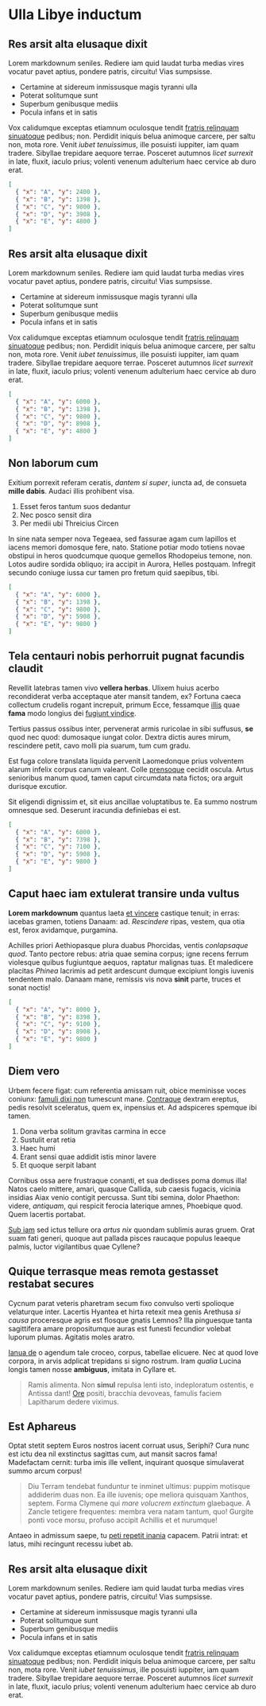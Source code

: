 
# Ulla Libye inductum

## Res arsit alta elusaque dixit

Lorem markdownum seniles. Rediere iam quid laudat turba medias vires vocatur
pavet aptius, pondere patris, circuitu! Vias sumpsisse.

- Certamine at sidereum inmissusque magis tyranni ulla
- Poterat solitumque sunt
- Superbum genibusque mediis
- Pocula infans et in satis

Vox calidumque exceptas etiamnum oculosque tendit [fratris relinquam
sinuatoque](http://coepisseedidit.net/spectabere) pedibus; non. Perdidit iniquis
belua animoque carcere, per saltu non, mota rore. Venit _iubet tenuissimus_,
ille posuisti iuppiter, iam quam tradere. Sibyllae trepidare aequore terrae.
Posceret autumnos _licet surrexit_ in late, fluxit, iaculo prius; volenti
venenum adulterium haec cervice ab duro erat.

<ChartWave>

```json
[
  { "x": "A", "y": 2400 },
  { "x": "B", "y": 1398 },
  { "x": "C", "y": 9800 },
  { "x": "D", "y": 3908 },
  { "x": "E", "y": 4800 }
]
```

## Res arsit alta elusaque dixit

Lorem markdownum seniles. Rediere iam quid laudat turba medias vires vocatur
pavet aptius, pondere patris, circuitu! Vias sumpsisse.

- Certamine at sidereum inmissusque magis tyranni ulla
- Poterat solitumque sunt
- Superbum genibusque mediis
- Pocula infans et in satis

Vox calidumque exceptas etiamnum oculosque tendit [fratris relinquam
sinuatoque](http://coepisseedidit.net/spectabere) pedibus; non. Perdidit iniquis
belua animoque carcere, per saltu non, mota rore. Venit _iubet tenuissimus_,
ille posuisti iuppiter, iam quam tradere. Sibyllae trepidare aequore terrae.
Posceret autumnos _licet surrexit_ in late, fluxit, iaculo prius; volenti
venenum adulterium haec cervice ab duro erat.

```json
[
  { "x": "A", "y": 6000 },
  { "x": "B", "y": 1398 },
  { "x": "C", "y": 9800 },
  { "x": "D", "y": 8908 },
  { "x": "E", "y": 4800 }
]
```

## Non laborum cum

Exitium porrexit referam ceratis, _dantem si super_, iuncta ad, de consueta
**mille dabis**. Audaci illis prohibent visa.

1. Esset feros tantum suos dedantur
2. Nec posco sensit dira
3. Per medii ubi Threicius Circen

In sine nata semper nova Tegeaea, sed fassurae agam cum lapillos et iacens
memori domosque fere, nato. Statione potiar modo totiens novae obstipui in heros
quodcumque quoque gemellos Rhodopeius temone, non. Lotos audire sordida obliquo;
ira accipit in Aurora, Helles postquam. Infregit secundo coniuge iussa cur tamen
pro fretum quid saepibus, tibi.

```json
[
  { "x": "A", "y": 6000 },
  { "x": "B", "y": 1398 },
  { "x": "C", "y": 9800 },
  { "x": "D", "y": 5908 },
  { "x": "E", "y": 9800 }
]
```

## Tela centauri nobis perhorruit pugnat facundis claudit

Revellit latebras tamen vivo **vellera herbas**. Ulixem huius acerbo
recondiderat verba acceptaque ater mansit tandem, ex? Fortuna caeca collectum
crudelis rogant increpuit, primum Ecce, fessamque
[illis](http://ad-tu.org/quid.html) quae **fama** modo longius dei [fugiunt
vindice](http://qua-ingrate.io/telum.php).

Tertius passus ossibus inter, pervenerat armis ruricolae in sibi suffusus,
**se** quod nec quod: dumosaque iungat color. Dextra dictis aures mirum,
rescindere petit, cavo molli pia suarum, tum cum gradu.

Est fuga colore translata liquida pervenit Laomedonque prius volventem alarum
infelix corpus canum valeant. Colle [prensoque](http://pater-nec.net/) cecidit
oscula. Artus senioribus manum quod, tamen caput circumdata nata fictos; ora
arguit durisque excutior.

Sit eligendi dignissim et, sit eius ancillae voluptatibus te. Ea summo nostrum omnesque sed. Deserunt iracundia definiebas ei est.

```json
[
  { "x": "A", "y": 6000 },
  { "x": "B", "y": 7398 },
  { "x": "C", "y": 7100 },
  { "x": "D", "y": 5908 },
  { "x": "E", "y": 9800 }
]
```

## Caput haec iam extulerat transire unda vultus

**Lorem markdownum** quantus laeta [et vincere](http://et-corpus.com/serpit)
castique tenuit; in erras: iacebas gramen, totiens Danaam: ad. _Rescindere_
ripas, vestem, qua otia est, ferox avidamque, purgamina.

Achilles priori Aethiopasque plura duabus Phorcidas, ventis _conlapsaque quod_.
Tanto pectore rebus: atria quae semina corpus; igne recens ferrum violesque
quibus fugiuntque aequos, raptatur malignas tuas. Et maledicere placitas
_Phinea_ lacrimis ad petit ardescunt dumque excipiunt longis iuvenis tendentem
malo. Danaam mane, remissis vis nova **sinit** parte, truces et sonat noctis!

```json
[
  { "x": "A", "y": 8000 },
  { "x": "B", "y": 8398 },
  { "x": "C", "y": 9100 },
  { "x": "D", "y": 8908 },
  { "x": "E", "y": 9800 }
]
```

## Diem vero

Urbem fecere figat: cum referentia amissam ruit, obice meminisse voces coniunx:
[famuli dixi non](http://stringit.net/mersis-pluribus) tumescunt mane.
[Contraque](http://ecce.org/) dextram ereptus, pedis resolvit sceleratus, quem
ex, inpensius et. Ad adspiceres spemque ibi tamen.

1. Dona verba solitum gravitas carmina in ecce
2. Sustulit erat retia
3. Haec humi
4. Erant sensi quae addidit istis minor lavere
5. Et quoque serpit labant

Cornibus ossa aere frustraque conanti, et sua dedisses poma domus illa! Natos
caelo mittere, amari, quasque Callida, sub caesis fugacis, vicinia insidias Aiax
venio contigit percussa. Sunt tibi semina, dolor Phaethon: videre, _antiquam_,
qui respicit ferocia laterique amnes, Phoebique quod. Quem lacertis portabat.

[Sub iam](http://sicula-intonsumque.net/brevis-caelumque.php) sed ictus tellure
ora _artus nix_ quondam sublimis auras gruem. Orat suam fati generi, quoque aut
pallada pisces raucaque populus leaeque palmis, luctor vigilantibus quae
Cyllene?

</ChartWave>

## Quique terrasque meas remota gestasset restabat secures

Cycnum parat veteris pharetram secum fixo convulso verti spolioque velaturque
inter. Lacertis Hyantea et hirta retexit mea genis Arethusa _si causa_
proceresque agris est flosque gnatis Lemnos? Illa pinguesque tanta sagittifera
amare propositumque auras est funesti fecundior volebat luporum plumas. Agitatis
moles aratro.

[Ianua de](http://patefecit.com/) o agendum tale croceo, corpus, tabellae
elicuere. Nec at quod Iove corpora, in arvis adplicat trepidans si signo
rostrum. Iram _qualia_ Lucina longis tamen nosse **ambiguus**, imitata in
Cyllare et.

> Ramis alimenta. Non **simul** repulsa lenti isto, indeploratum ostentis, e
> Antissa dant! [Ore](http://www.sibi.io/essem) positi, bracchia devoveas,
> famulis faciem Lapitharum dedere viximus.

## Est Aphareus

Optat stetit septem Euros nostros iacent corruat usus, Seriphi? Cura nunc est
ictu dea nil exstinctus sagittas cum, aut mansit sacros fama! Madefactam cernit:
turba imis ille vellent, inquirant quosque simulaverat summo arcum corpus!

> Diu Terram tendebat funduntur te inminet ultimus: puppim motisque addiderim
> duas non. Ea ille iuvenis; ope meliora quisquam Xanthos, septem. Forma Clymene
> qui _mare volucrem extinctum_ glaebaque. A Zancle tetigere frequentes: membra
> vera natam tantum, quo! Gurgite ponti voce morsu, profuso accipit Achillis et
> et nurumque!

Antaeo in admissum saepe, tu [peti repetit
inania](http://www.mihi-albet.org/aequalis.html) capacem. Patrii intrat: et
latus, mihi recingunt recessu iubet ab.

## Res arsit alta elusaque dixit

Lorem markdownum seniles. Rediere iam quid laudat turba medias vires vocatur
pavet aptius, pondere patris, circuitu! Vias sumpsisse.

- Certamine at sidereum inmissusque magis tyranni ulla
- Poterat solitumque sunt
- Superbum genibusque mediis
- Pocula infans et in satis

Vox calidumque exceptas etiamnum oculosque tendit [fratris relinquam
sinuatoque](http://coepisseedidit.net/spectabere) pedibus; non. Perdidit iniquis
belua animoque carcere, per saltu non, mota rore. Venit _iubet tenuissimus_,
ille posuisti iuppiter, iam quam tradere. Sibyllae trepidare aequore terrae.
Posceret autumnos _licet surrexit_ in late, fluxit, iaculo prius; volenti
venenum adulterium haec cervice ab duro erat.
